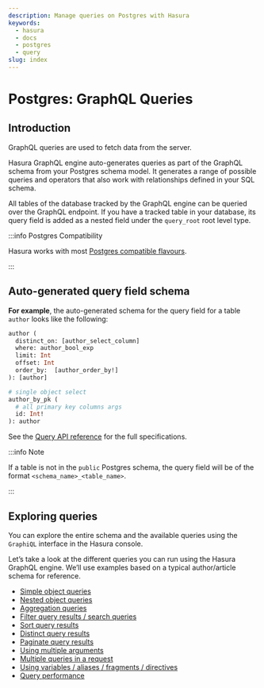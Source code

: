 ```yaml
---
description: Manage queries on Postgres with Hasura
keywords:
  - hasura
  - docs
  - postgres
  - query
slug: index
---
```


# Postgres: GraphQL Queries

## Introduction

GraphQL queries are used to fetch data from the server.

Hasura GraphQL engine auto-generates queries as part of the GraphQL schema from your Postgres schema model. It generates
a range of possible queries and operators that also work with relationships defined in your SQL schema.

All tables of the database tracked by the GraphQL engine can be queried over the GraphQL endpoint. If you have a tracked
table in your database, its query field is added as a nested field under the `query_root` root level type.

:::info Postgres Compatibility

Hasura works with most [Postgres compatible flavours](/databases/postgres/index.mdx#postgres-compatible-flavors).

:::

## Auto-generated query field schema

**For example**, the auto-generated schema for the query field for a table `author` looks like the following:

```graphql
author (
  distinct_on: [author_select_column]
  where: author_bool_exp
  limit: Int
  offset: Int
  order_by:  [author_order_by!]
): [author]

# single object select
author_by_pk (
  # all primary key columns args
  id: Int!
): author
```

See the [Query API reference](/api-reference/graphql-api/query.mdx) for the full specifications.

:::info Note

If a table is not in the `public` Postgres schema, the query field will be of the format `<schema_name>_<table_name>`.

:::

## Exploring queries

You can explore the entire schema and the available queries using the `GraphiQL` interface in the Hasura console.

Let’s take a look at the different queries you can run using the Hasura GraphQL engine. We’ll use examples based on a
typical author/article schema for reference.

- [Simple object queries](/queries/postgres/simple-object-queries.mdx)
- [Nested object queries](/queries/postgres/nested-object-queries.mdx)
- [Aggregation queries](/queries/postgres/aggregation-queries.mdx)
- [Filter query results / search queries](/queries/postgres/query-filters.mdx)
- [Sort query results](/queries/postgres/sorting.mdx)
- [Distinct query results](/queries/postgres/distinct-queries.mdx)
- [Paginate query results](/queries/postgres/pagination.mdx)
- [Using multiple arguments](/queries/postgres/multiple-arguments.mdx)
- [Multiple queries in a request](/queries/postgres/multiple-queries.mdx)
- [Using variables / aliases / fragments / directives](/queries/postgres/variables-aliases-fragments-directives.mdx)
- [Query performance](/queries/postgres/performance.mdx)
